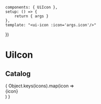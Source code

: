 
<Meta of={UiIconStories} />

    components: { UiIcon },
    setup: () => {
        return { args }
    },
    template: "<ui-icon :icon='args.icon'/>"
})

# UiIcon

<Canvas>
  <Story of={UiIconStories.Default} />
</Canvas>

<ArgsTable story="Default" />

## Catalog

<div className="icon-catalog">
  { Object.keys(icons).map(icon =>
      <div className="icon-catalog__entry" key={icon}>
          <div className="icon-catalog__icon">
              <V component={UiIcon} icon={icon} />
          </div>
          <span className="icon-catalog__icon-name">{icon}</span>
      </div>
  ) }
</div>
